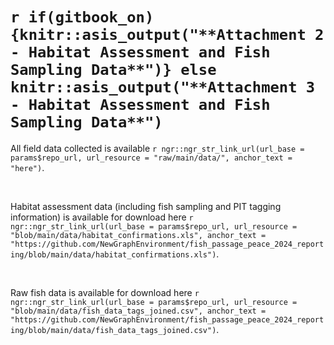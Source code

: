 #  `r if(gitbook_on){knitr::asis_output("**Attachment 2 - Habitat Assessment and Fish Sampling Data**")} else knitr::asis_output("**Attachment 3 - Habitat Assessment and Fish Sampling Data**")` {-#raw-dat}

All field data collected is available `r ngr::ngr_str_link_url(url_base = params$repo_url, url_resource = "raw/main/data/", anchor_text = "here")`.

<br>

Habitat assessment data (including fish sampling and PIT tagging information) is available for download here `r ngr::ngr_str_link_url(url_base = params$repo_url, url_resource = "blob/main/data/habitat_confirmations.xls", anchor_text = "https://github.com/NewGraphEnvironment/fish_passage_peace_2024_reporting/blob/main/data/habitat_confirmations.xls")`.

<br>

Raw fish data is available for download here `r ngr::ngr_str_link_url(url_base = params$repo_url, url_resource = "blob/main/data/fish_data_tags_joined.csv", anchor_text = "https://github.com/NewGraphEnvironment/fish_passage_peace_2024_reporting/blob/main/data/fish_data_tags_joined.csv")`.
